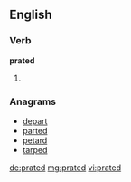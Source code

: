 ==English==

===Verb===
'''prated'''

# {{past of|prate}}

===Anagrams===
* [[depart#English|depart]]
* [[parted#English|parted]]
* [[petard#English|petard]]
* [[tarped#English|tarped]]

[[de:prated]]
[[mg:prated]]
[[vi:prated]]